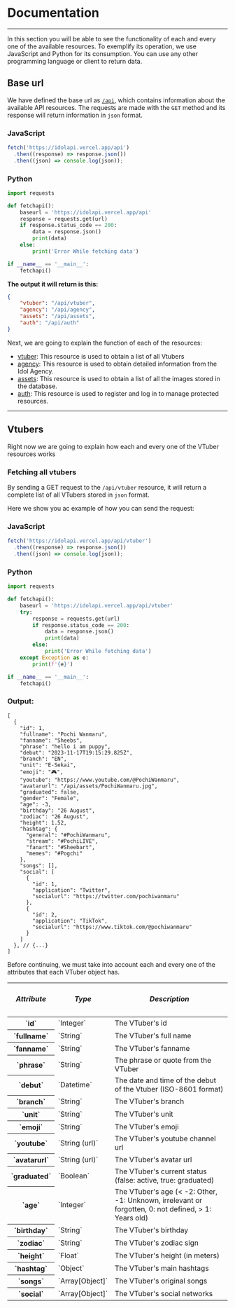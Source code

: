 # Documentation
---

In this section you will be able to see the functionality of each and every one of the available
resources. To exemplify its operation, we use JavaScript and Python for its consumption. You can
use any other programming language or client to return data.

## **Base url**

We have defined the base url as [`/api`](/api), which contains information about the available API resources.
The requests are made with the `GET` method and its response will return information in `json` format.

### **JavaScript**

```javascript
fetch('https://idolapi.vercel.app/api')
  .then((response) => response.json())
  .then((json) => console.log(json));
```

### **Python**

```python
import requests

def fetchapi():
    baseurl = 'https://idolapi.vercel.app/api'
    response = requests.get(url)
    if response.status_code == 200:
        data = response.json()
        print(data)
    else:
        print('Error While fetching data')

if __name__ == '__main__':
    fetchapi()
```

**The output it will return is this:**
```json
{
    "vtuber": "/api/vtuber",
    "agency": "/api/agency",
    "assets": "/api/assets",
    "auth": "/api/auth"
}
```

Next, we are going to explain the function of each of the resources:

- [vtuber](/api/vtuber): This resource is used to obtain a list of all Vtubers
- [agency](/api/agency): This resource is used to obtain detailed information from the Idol Agency.
- [assets](/api/assets): This resource is used to obtain a list of all the images stored in the database.
- [auth](/api/auth): This resource is used to register and log in to manage protected resources.

---

## **Vtubers**

Right now we are going to explain how each and every one of the VTuber resources works

### Fetching all vtubers

By sending a GET request to the `/api/vtuber` resource, it will return a complete list of all
VTubers stored in `json` format.

Here we show you ac example of how you can send the request:

### **JavaScript**

```javascript
fetch('https://idolapi.vercel.app/api/vtuber')
  .then((response) => response.json())
  .then((json) => console.log(json));
```

### **Python**

```python
import requests

def fetchapi():
    baseurl = 'https://idolapi.vercel.app/api/vtuber'
    try:
        response = requests.get(url)
        if response.status_code == 200:
            data = response.json()
            print(data)
        else:
            print('Error While fetching data')
    except Exception as e:
        print(f'{e}')

if __name__ == '__main__':
    fetchapi()
```

### **Output:**

```jsonc
[
  {
    "id": 1,
    "fullname": "Pochi Wanmaru",
    "fanname": "Sheebs",
    "phrase": "hello i am puppy",
    "debut": "2023-11-17T19:15:29.825Z",
    "branch": "EN",
    "unit": "E-Sekai",
    "emoji": "🎮",
    "youtube": "https://www.youtube.com/@PochiWanmaru",
    "avatarurl": "/api/assets/PochiWanmaru.jpg",
    "graduated": false,
    "gender": "Female",
    "age": -3,
    "birthday": "26 August",
    "zodiac": "26 August",
    "height": 1.52,
    "hashtag": {
      "general": "#PochiWanmaru",
      "stream": "#PochiLIVE",
      "fanart": "#Sheebart",
      "memes": "#Pogchi"
    },
    "songs": [],
    "social": [
      {
        "id": 1,
        "application": "Twitter",
        "socialurl": "https://twitter.com/pochiwanmaru"
      },
      {
        "id": 2,
        "application": "TikTok",
        "socialurl": "https://www.tiktok.com/@pochiwanmaru"
      }
    ]
  }, // {...}
]
```

Before continuing, we must take into account each and every one of the attributes that
each VTuber object has.

<div className="card m-3">
<div className="table-responsive">
  <table className="table table-striped table-borderless border-light">
    <thead>
      <tr className="fw-bold">
        <th scope="col"><h5>Attribute</h5></th>
        <th scope="col"><h5>Type</h5></th>
        <th scope="col"><h5>Description</h5></th>
      </tr>
    </thead>
    <tbody>
      <tr>
        <th scope="row">`id`</th>
        <td>`Integer`</td>
        <td>The VTuber's id</td>
      </tr>
      <tr>
        <th scope="row">`fullname`</th>
        <td>`String`</td>
        <td>The VTuber's full name</td>
      </tr>
      <tr>
        <th scope="row">`fanname`</th>
        <td>`String`</td>
        <td>The VTuber's fanname</td>
      </tr>
      <tr>
        <th scope="row">`phrase`</th>
        <td>`String`</td>
        <td>The phrase or quote from the VTuber</td>
      </tr>
      <tr>
        <th scope="row">`debut`</th>
        <td>`Datetime`</td>
        <td>The date and time of the debut of the Vtuber (ISO-8601 format)</td>
      </tr>
      <tr>
        <th scope="row">`branch`</th>
        <td>`String`</td>
        <td>The VTuber's branch</td>
      </tr>
      <tr>
        <th scope="row">`unit`</th>
        <td>`String`</td>
        <td>The VTuber's unit</td>
      </tr>
      <tr>
        <th scope="row">`emoji`</th>
        <td>`String`</td>
        <td>The VTuber's emoji</td>
      </tr>
      <tr>
        <th scope="row">`youtube`</th>
        <td>`String (url)`</td>
        <td>The VTuber's youtube channel url</td>
      </tr>
      <tr>
        <th scope="row">`avatarurl`</th>
        <td>`String (url)`</td>
        <td>The VTuber's avatar url</td>
      </tr>
      <tr>
        <th scope="row">`graduated`</th>
        <td>`Boolean`</td>
        <td>The VTuber's current status (false: active, true: graduated)</td>
      </tr>
      <tr>
        <th scope="row">`age`</th>
        <td>`Integer`</td>
        <td>The VTuber's age (< -2: Other, -1: Unknown, irrelevant or forgotten, 0: not defined, > 1: Years old)</td>
      </tr>
      <tr>
        <th scope="row">`birthday`</th>
        <td>`String`</td>
        <td>The VTuber's birthday</td>
      </tr>
      <tr>
        <th scope="row">`zodiac`</th>
        <td>`String`</td>
        <td>The VTuber's zodiac sign</td>
      </tr>
      <tr>
        <th scope="row">`height`</th>
        <td>`Float`</td>
        <td>The VTuber's height (in meters)</td>
      </tr>
      <tr>
        <th scope="row">`hashtag`</th>
        <td>`Object`</td>
        <td>The VTuber's main hashtags</td>
      </tr>
      <tr>
        <th scope="row">`songs`</th>
        <td>`Array[Object]`</td>
        <td>The VTuber's original songs</td>
      </tr>
      <tr>
        <th scope="row">`social`</th>
        <td>`Array[Object]`</td>
        <td>The VTuber's social networks</td>
      </tr>
    </tbody>
  </table>
</div>
</div>

